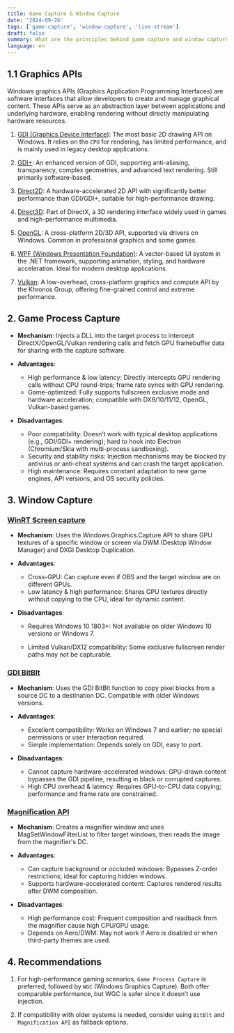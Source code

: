 ```yaml
---
title: Game Capture & Window Capture
date: '2024-09-26'
tags: ['game-capture', 'window-capture', 'live-stream']
draft: false
summary: What are the principles behind game capture and window capture? What’s the difference between the two?
language: en
---
```


<TOCInline toc={props.toc} asDisclosure />

## 1.1 Graphics APIs

Windows graphics APIs (Graphics Application Programming Interfaces) are software interfaces that allow developers to create and manage graphical content. These APIs serve as an abstraction layer between applications and underlying hardware, enabling rendering without directly manipulating hardware resources.

1. [GDI (Graphics Device Interface)](https://learn.microsoft.com/en-us/windows/win32/gdi/windows-gdi): The most basic 2D drawing API on Windows. It relies on the `CPU` for rendering, has limited performance, and is mainly used in legacy desktop applications.

2. [GDI+](https://learn.microsoft.com/en-us/windows/win32/gdiplus/-gdiplus-gdi-start): An enhanced version of GDI, supporting anti-aliasing, transparency, complex geometries, and advanced text rendering. Still primarily software-based.

3. [Direct2D](https://learn.microsoft.com/en-us/windows/win32/direct2d/direct2d-portal): A hardware-accelerated 2D API with significantly better performance than GDI/GDI+, suitable for high-performance drawing.

4. [Direct3D](https://learn.microsoft.com/en-us/windows/win32/direct3d12/direct3d-12-graphics): Part of DirectX, a 3D rendering interface widely used in games and high-performance multimedia.

5. [OpenGL](https://www.opengl.org/Documentation/Specs.html): A cross-platform 2D/3D API, supported via drivers on Windows. Common in professional graphics and some games.

6. [WPF (Windows Presentation Foundation)](https://learn.microsoft.com/en-us/dotnet/desktop/wpf/?view=netdesktop-6.0): A vector-based UI system in the .NET framework, supporting animation, styling, and hardware acceleration. Ideal for modern desktop applications.

7. [Vulkan](https://docs.vulkan.org/spec/latest/index.html): A low-overhead, cross-platform graphics and compute API by the Khronos Group, offering fine-grained control and extreme performance.

## 2. Game Process Capture

- **Mechanism**: Injects a DLL into the target process to intercept DirectX/OpenGL/Vulkan rendering calls and fetch GPU framebuffer data for sharing with the capture software.

- **Advantages**:

  - High performance & low latency: Directly intercepts GPU rendering calls without CPU round-trips; frame rate syncs with GPU rendering.
  - Game-optimized: Fully supports fullscreen exclusive mode and hardware acceleration; compatible with DX9/10/11/12, OpenGL, Vulkan-based games.

- **Disadvantages**:

  - Poor compatibility: Doesn’t work with typical desktop applications (e.g., GDI/GDI+ rendering); hard to hook into Electron (Chromium/Skia with multi-process sandboxing).
  - Security and stability risks: Injection mechanisms may be blocked by antivirus or anti-cheat systems and can crash the target application.
  - High maintenance: Requires constant adaptation to new game engines, API versions, and OS security policies.

## 3. Window Capture

### [WinRT Screen capture](https://learn.microsoft.com/en-us/windows/uwp/audio-video-camera/screen-capture)

- **Mechanism**: Uses the Windows.Graphics.Capture API to share GPU textures of a specific window or screen via DWM (Desktop Window Manager) and DXGI Desktop Duplication.

- **Advantages**:

  - Cross-GPU: Can capture even if OBS and the target window are on different GPUs.
  - Low latency & high performance: Shares GPU textures directly without copying to the CPU, ideal for dynamic content.

- **Disadvantages**:

  - Requires Windows 10 1803+: Not available on older Windows 10 versions or Windows 7.

  - Limited Vulkan/DX12 compatibility: Some exclusive fullscreen render paths may not be capturable.


### [GDI BitBlt](https://learn.microsoft.com/zh-cn/windows/win32/api/wingdi/nf-wingdi-bitblt)

- **Mechanism**: Uses the GDI BitBlt function to copy pixel blocks from a source DC to a destination DC. Compatible with older Windows versions.

- **Advantages**:

  - Excellent compatibility: Works on Windows 7 and earlier; no special permissions or user interaction required.
  - Simple implementation: Depends solely on GDI, easy to port.

- **Disadvantages**:

  - Cannot capture hardware-accelerated windows: GPU-drawn content bypasses the GDI pipeline, resulting in black or corrupted captures.
  - High CPU overhead & latency: Requires GPU-to-CPU data copying; performance and frame rate are constrained.

### [Magnification API](https://learn.microsoft.com/zh-cn/windows/win32/winauto/magapi/entry-magapi-sdk)

- **Mechanism**: Creates a magnifier window and uses MagSetWindowFilterList to filter target windows, then reads the image from the magnifier's DC.

- **Advantages**:

  - Can capture background or occluded windows: Bypasses Z-order restrictions; ideal for capturing hidden windows.
  - Supports hardware-accelerated content: Captures rendered results after DWM composition.

- **Disadvantages**:

  - High performance cost: Frequent composition and readback from the magnifier cause high CPU/GPU usage.
  - Depends on Aero/DWM: May not work if Aero is disabled or when third-party themes are used.

## 4. Recommendations

1. For high-performance gaming scenarios, `Game Process Capture` is preferred, followed by `WGC` (Windows Graphics Capture). Both offer comparable performance, but WGC is safer since it doesn’t use injection.

2. If compatibility with older systems is needed, consider using `BitBlt` and `Magnification API` as fallback options.
